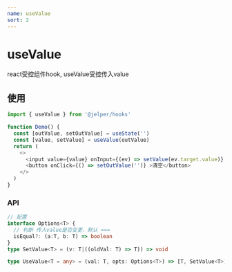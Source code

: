 ```yaml
---
name: useValue
sort: 2
---
```


# useValue
react受控组件hook, useValue受控传入value

## 使用

```typescript
import { useValue } from '@jelper/hooks'

function Demo() {
  const [outValue, setOutValue] = useState('')
  const [value, setValue] = useValue(outValue)
  return (
    <>
      <input value={value} onInput={(ev) => setValue(ev.target.value)} />
      <button onClick={() => setOutValue('')} >清空</button>
    </>
  )
}
```

### API

```typescript
// 配置
interface Options<T> {
  // 判断 传入value是否变更，默认 ===
  isEqual?: (a:T, b: T) => boolean
}
type SetValue<T> = (v: T|((oldVal: T) => T)) => void

type UseValue<T = any> = (val: T, opts: Options<T>) => [T, SetValue<T>];
```
